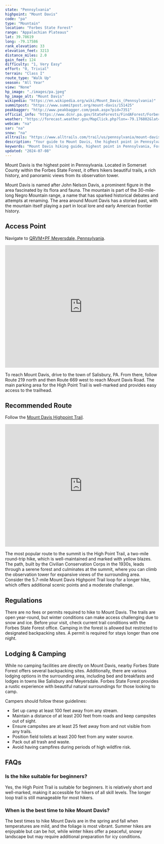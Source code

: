 ```yaml
---
state: "Pennsylvania"
highpoint: "Mount Davis"
code: "pa"
type: "Mountain"
location: "Forbes State Forest"
range: "Appalachian Plateaus"
lat: 39.78619
long: -79.17586
rank_elevation: 33
elevation_feet: 3213
distance_miles: 2.0
gain_feet: 124
difficulty: "1, Very Easy"
effort: "0, Trivial"
terrain: "Class I"
route_type: "Walk Up"
season: "All Year"
view: "None"
hp_image: "./images/pa.jpeg"
hp_image_alt: "Mount Davis"
wikipedia: "https://en.wikipedia.org/wiki/Mount_Davis_(Pennsylvania)"
summitpost: "https://www.summitpost.org/mount-davis/151425"
peakbagger: "http://www.peakbagger.com/peak.aspx?pid=7351"
official_info: "https://www.dcnr.pa.gov/StateForests/FindAForest/Forbes/Pages/default.aspx"
weather: "https://forecast.weather.gov/MapClick.php?lon=-79.176802&lat=39.786009"
webcam: "na"
sar: "na"
snow: "na"
alltrails: "https://www.alltrails.com/trail/us/pennsylvania/mount-davis-highpoint-trail"
description: "Your guide to Mount Davis, the highest point in Pennsylvania."
keywords: "Mount Davis hiking guide, highest point in Pennsylvania, Forbes State Forest trails, Pennsylvania outdoor activities"
updated: "2024-07-08"
---
```


Mount Davis is the highest point in Pennsylvania. Located in Somerset County within the Forbes State Forest, it offers hikers beautiful trails, a rich history, and panoramic views from its observation tower.

Mount Davis is named after John Nelson Davis, a prominent figure in the area fascinated by its flora and fauna. The mountain is part of the 30-mile-long Negro Mountain range, a name that has sparked historical debates and attempts at renaming. The area around Mount Davis has a storied past, with the mountain itself playing a part in local lore and early American frontier history.

## Access Point
Navigate to <a target="_blank" href="https://maps.app.goo.gl/1tTFY1aRe4eQYzjD7">QRVM+PF Meyersdale, Pennsylvania</a>.

<iframe src="https://www.google.com/maps/embed?pb=!1m18!1m12!1m3!1d4443.55518886566!2d-79.17953145527545!3d39.7874174140694!2m3!1f0!2f0!3f0!3m2!1i1024!2i768!4f13.1!3m3!1m2!1s0x89cab9ddd18301a9%3A0x9ac217ddd4f34845!2sMount%20Davis%20Pennsylvania%20Highpoint%20Trailhead!5e0!3m2!1sen!2sus!4v1721360642873!5m2!1sen!2sus" width="100%" height="400" style="border:0;" allowfullscreen="" loading="lazy" referrerpolicy="no-referrer-when-downgrade"></iframe>

To reach Mount Davis, drive to the town of Salisbury, PA. From there, follow Route 219 north and then Route 669 west to reach Mount Davis Road. The main parking area for the High Point Trail is well-marked and provides easy access to the trailhead.

## Recommended Route
Follow the <a target="_blank" href="https://www.alltrails.com/trail/us/pennsylvania/mount-davis-highpoint-trail">Mount Davis Highpoint Trail</a>.

<iframe class="alltrails" src="https://www.alltrails.com/widget/trail/us/pennsylvania/mount-davis-highpoint-trail?scrollZoom=false&elevationDiagram=false&u=i&sh=cmpl5n" width="100%" height="400" frameborder="0" scrolling="no" marginheight="0" marginwidth="0" title="AllTrails: Trail Guides and Maps for Hiking, Camping, and Running"></iframe>

The most popular route to the summit is the High Point Trail, a two-mile round-trip hike, which is well-maintained and marked with yellow blazes. The path, built by the Civilian Conservation Corps in the 1930s, leads through a serene forest and culminates at the summit, where you can climb the observation tower for expansive views of the surrounding area. Consider the 5.7-mile Mount Davis Highpoint Trail loop for a longer hike, which offers additional scenic points and a moderate challenge.

## Regulations
There are no fees or permits required to hike to Mount Davis. The trails are open year-round, but winter conditions can make access challenging due to snow and ice. Before your visit, check current trail conditions with the Forbes State Forest office. Camping in the forest is allowed but restricted to designated backpacking sites. A permit is required for stays longer than one night.

## Lodging & Camping
While no camping facilities are directly on Mount Davis, nearby Forbes State Forest offers several backpacking sites. Additionally, there are various lodging options in the surrounding area, including bed and breakfasts and lodges in towns like Salisbury and Meyersdale. Forbes State Forest provides a rustic experience with beautiful natural surroundings for those looking to camp.

Campers should follow these guidelines:
- Set up camp at least 100 feet away from any stream.
- Maintain a distance of at least 200 feet from roads and keep campsites out of sight.
- Ensure campsites are at least 25 feet away from and not visible from any trails.
- Position field toilets at least 200 feet from any water source.
- Pack out all trash and waste.
- Avoid having campfires during periods of high wildfire risk.

## FAQs

### Is the hike suitable for beginners?
Yes, the High Point Trail is suitable for beginners. It is relatively short and well-marked, making it accessible for hikers of all skill levels. The longer loop trail is still manageable for most hikers.

### When is the best time to hike Mount Davis?
The best times to hike Mount Davis are in the spring and fall when temperatures are mild, and the foliage is most vibrant. Summer hikes are enjoyable but can be hot, while winter hikes offer a peaceful, snowy landscape but may require additional preparation for icy conditions.
